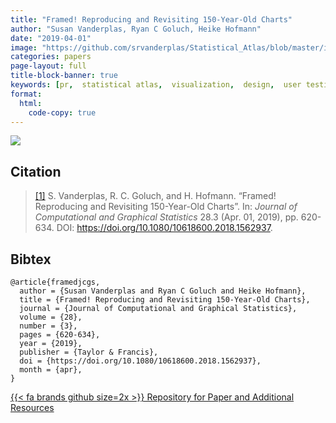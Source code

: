 ```yaml
---
title: "Framed! Reproducing and Revisiting 150-Year-Old Charts"
author: "Susan Vanderplas, Ryan C Goluch, Heike Hofmann"
date: "2019-04-01"
image: "https://github.com/srvanderplas/Statistical_Atlas/blob/master/images/test-images/Oregon-spine_with_frame1.png?raw=true"
categories: papers
page-layout: full
title-block-banner: true
keywords: [pr,  statistical atlas,  visualization,  design,  user testing]
format:
  html:
    code-copy: true
---
```

 
![](https://github.com/srvanderplas/Statistical_Atlas/blob/master/images/test-images/Oregon-spine_with_frame1.png?raw=true){.preview-image}
 
## Citation
> <a name=bib-framedjcgs></a>[[1]](#cite-framedjcgs) S. Vanderplas, R. C. Goluch, and H. Hofmann. “Framed! Reproducing and Revisiting 150-Year-Old Charts”. In: _Journal of Computational and Graphical Statistics_ 28.3 (Apr. 01, 2019), pp. 620-634. DOI: [https://doi.org/10.1080/10618600.2018.1562937](https://doi.org/https%3A%2F%2Fdoi.org%2F10.1080%2F10618600.2018.1562937).

::: {.callout-note collapse='true'}
## Bibtex
```
@article{framedjcgs,
  author = {Susan Vanderplas and Ryan C Goluch and Heike Hofmann},
  title = {Framed! Reproducing and Revisiting 150-Year-Old Charts},
  journal = {Journal of Computational and Graphical Statistics},
  volume = {28},
  number = {3},
  pages = {620-634},
  year = {2019},
  publisher = {Taylor & Francis},
  doi = {https://doi.org/10.1080/10618600.2018.1562937},
  month = {apr},
}
```
:::




[{{< fa brands github size=2x >}} Repository for Paper and Additional Resources](https://github.com/srvanderplas/Statistical_Atlas){.btn .btn-tip role="button"}
